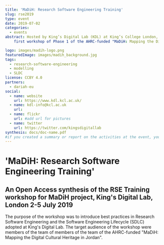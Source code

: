 ```yaml
---
title: 'MaDiH: Research Software Engineering Training'
slug: rse2019
type: event
date: 2019-07-02
categories:
  - events
abstract: Hosted by King’s Digital Lab (KDL) at King’s College London, this was the
    first workshop of Phase 1 of the AHRC-funded "MaDiH: Mapping the Digital Cultural Heritage in Jordan" Project. Led by the Project PI in London Dr James Smithies director of KDL) and Dr Arianna Ciula (Deputy Director of KDL), it introduced MaDiH team to KDL’s project management practices and Agile DSDM Process. Discussions on data modelling and  ontologies informed one of the main outcomes of MaDiH Phase 1, i.e. a prototype of a National Data Catalogue. In addition, practical methods and theoretical approaches to digital heritage were explored, with presentations on photogrammetry for reconstruction of destroyed cultural heritage and on data sovereignty.

logo: images/madih-logo.png
featuredImage: images/madih_background.jpg
tags:
  - research-software-engineering
  - modelling
  - SLDC
license: CCBY 4.0
partners:
  - dariah-eu
social:
  - name: website
    url: https://www.kdl.kcl.ac.uk/
  - name: kdl-info@kcl.ac.uk
    url:
  - name: flickr
    url: #add url for pictures
  - name: twitter
    url: https://twitter.com/kingsdigitallab
synthesis: docs/doc-name.pdf
#if you created a summary or report on the activities at the event, you can include it here as a .pdf.
---
```


# 'MaDiH: Research Software Engineering Training'

## An Open Access synthesis of the RSE Training workshop for MaDiH project, King's Digital Lab, London 2-5 July 2019

The purpose of the workshop was to introduce best practices in Research Software
Engineering and the Software Engineering Lifecycle (SDLC) adopted at King's
Digital Lab. The target audience of the workshop were members of the team of
members of the team of the AHRC-funded "MaDiH: Mapping the Digital Cultural
Heritage in Jordan".
